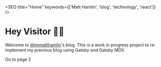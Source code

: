 

<SEO title="Home" keywords={['Matt Hamlin', 'blog', 'technology', 'react']} />

# Hey Visitor 👋🏼

Welcome to
<a href="https://mobile.twitter.com/immatthamlin" target="_blank" rel="noopener noreferrer">@immatthamlin</a>'s
blog. This is a work in progress project to re-implement my previous blog using Gatsby and Gatsby
MDX.

<div style={{ maxWidth: '300px', marginBottom: '1.45rem' }}>
  <Image />
</div>
<Link to="/page-2/">Go to page 2</Link>
